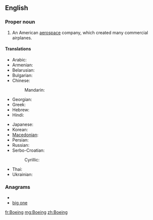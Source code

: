==English==
{{wikipedia}}

===Proper noun===
{{en-proper noun}}

# {{aviation}} An American [[aerospace]] company, which created many commercial airplanes.

====Translations====
{{trans-top|An American aerospace company}}
* Arabic: {{t|ar|بوينغ|m|tr=buuyingh|sc=Arab}}
* Armenian: {{t|hy|Բոինգ|tr=Boing|sc=Armn}}
* Belarusian: {{t|be|Боінг|m|tr=Bóinh|sc=Cyrl}}
* Bulgarian: {{t|bg|Боинг|m|tr=Bóing|sc=Cyrl}}
* Chinese:
*: Mandarin: {{t|zh|波音|tr=Bōyīn|sc=Hani}}
* Georgian: {{t|ka|ბოინგი|tr=boingi|sc=Geor}}
* Greek: {{t|el|Μπόινγκ|tr=Bóing|sc=Grek}}
* Hebrew: {{t|he|בואינג|sc=Hebr}}
* Hindi: {{t|hi|बोइंग|tr=bo'iṅg|sc=Deva}}
{{trans-mid}}
* Japanese: {{t|ja|ボーイング|tr=Bōingu|sc=Jpan}}
* Korean: {{t|ko|보잉|tr=Boing|sc=Kore}}
* [[Macedonian]]: {{t|mk|Боинг|m|tr=Bóing|sc=Cyrl}}
* Persian: {{t|fa|بوئینگ|tr=Bo'ing|sc=fa-Arab}}
* Russian: {{t|ru|Боинг|m|tr=Bóing}}
* Serbo-Croatian:
*: Cyrillic: {{t|sh|Боинг|m}}
* Thai: {{t|th|โบอิง|tr=bo-ing|sc=Thai}}
* Ukrainian: {{t|uk|Боінг|m|tr=Bóinh|sc=Cyrl}}
{{trans-bottom}}

===Anagrams===
* {{alphagram|begino}}
* [[big one#English|big one]]

[[fr:Boeing]]
[[mg:Boeing]]
[[zh:Boeing]]